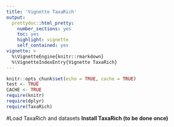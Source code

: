 ```yaml
---
title: 'Vignette TaxaRich'
output:
  prettydoc::html_pretty: 
    number_sections: yes
    toc: yes
    highlight: vignette
    self_contained: yes
vignette: >
  %\VignetteEngine{knitr::rmarkdown}
  %\VignetteIndexEntry{Vignette TaxaRich}
---
```


```r
knitr::opts_chunk$set(echo = TRUE, cache = TRUE)
test <- TRUE
CACHE <- TRUE
require(knitr)
require(dplyr)
require(TaxaRich)
```

#Load TaxaRich and datasets
**Install TaxaRich (to be done once)**
